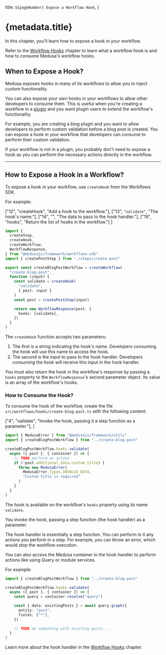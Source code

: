   title: `${pageNumber} Expose a Workflow Hook`,
}

# {metadata.title}

In this chapter, you'll learn how to expose a hook in your workflow.

<Note>

Refer to the [Workflow Hooks](../workflow-hooks/page.mdx) chapter to learn what a workflow hook is and how to consume Medusa's workflow hooks.

</Note>

## When to Expose a Hook?

Medusa exposes hooks in many of its workflows to allow you to inject custom functionality.

You can also expose your own hooks in your workflows to allow other developers to consume them. This is useful when you're creating a workflow in a [plugin](../../plugins/page.mdx) and you want plugin users to extend the workflow's functionality.

For example, you are creating a blog plugin and you want to allow developers to perform custom validation before a blog post is created. You can expose a hook in your workflow that developers can consume to perform their custom validation.

If your workflow is not in a plugin, you probably don't need to expose a hook as you can perform the necessary actions directly in the workflow.

---

## How to Expose a Hook in a Workflow?

To expose a hook in your workflow, use `createHook` from the Workflows SDK.

For example:

  ["12", "createHook", "Add a hook to the workflow."],
  ["13", `"validate"`, "The hook's name."],
  ["14", "", "The data to pass to the hook handler."],
  ["19", "hooks", "Return the list of hooks in the workflow."]
]

```ts title="src/workflows/create-blog-post/index.ts" highlights={hookHighlights}
import {
  createStep,
  createHook,
  createWorkflow,
  WorkflowResponse,
} from "@medusajs/framework/workflows-sdk"
import { createPostStep } from "./steps/create-post"

export const createBlogPostWorkflow = createWorkflow(
  "create-blog-post", 
  function (input) {
    const validate = createHook(
      "validate", 
      { post: input }
    )
    const post = createPostStep(input)

    return new WorkflowResponse(post, {
      hooks: [validate],
    })
  }
)
```

The `createHook` function accepts two parameters:

1. The first is a string indicating the hook's name. Developers consuming the hook will use this name to access the hook.
2. The second is the input to pass to the hook handler. Developers consuming the hook will receive this input in the hook handler.

You must also return the hook in the workflow's response by passing a `hooks` property to the `WorkflowResponse`'s second parameter object. Its value is an array of the workflow's hooks.

### How to Consume the Hook?

To consume the hook of the workflow, create the file `src/workflows/hooks/create-blog-post.ts` with the following content:

  ["4", "validate", "Invoke the hook, passing it a step function as a parameter."],
]

```ts title="src/workflows/hooks/create-blog-post.ts" highlights={handlerHighlights}
import { MedusaError } from "@medusajs/framework/utils"
import { createBlogPostWorkflow } from "../create-blog-post"

createBlogPostWorkflow.hooks.validate(
  async ({ post }, { container }) => {
    // TODO perform an action
    if (!post.additional_data.custom_title) {
      throw new MedusaError(
        MedusaError.Types.INVALID_DATA,
        "Custom title is required"
      )
    }
  }
)
```

The hook is available on the workflow's `hooks` property using its name `validate`.

You invoke the hook, passing a step function (the hook handler) as a parameter.

The hook handler is essentially a step function. You can perform in it any actions you perform in a step. For example, you can throw an error, which would stop the workflow execution.

You can also access the Medusa container in the hook handler to perform actions like using Query or module services.

For example:

```ts title="src/workflows/hooks/create-blog-post.ts"
import { createBlogPostWorkflow } from "../create-blog-post"

createBlogPostWorkflow.hooks.validate(
  async ({ post }, { container }) => {
    const query = container.resolve("query")

    const { data: existingPosts } = await query.graph({
      entity: "post",
      fields: ["*"],
    })

    // TODO do something with existing posts...
  }
)
```

Learn more about the hook handler in the [Workflow Hooks](../workflow-hooks/page.mdx) chapter.
